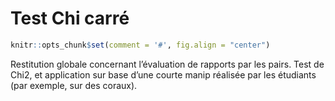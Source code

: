 # Test Chi carré {#chi2}

```r
knitr::opts_chunk$set(comment = '#', fig.align = "center")
```

Restitution globale concernant l’évaluation de rapports par les pairs. Test de Chi2, et application sur base d’une courte manip réalisée par les étudiants (par exemple, sur des coraux).
